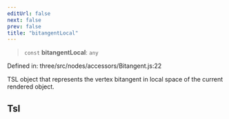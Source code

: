 ```yaml
---
editUrl: false
next: false
prev: false
title: "bitangentLocal"
---
```


> `const` **bitangentLocal**: `any`

Defined in: three/src/nodes/accessors/Bitangent.js:22

TSL object that represents the vertex bitangent in local space of the current rendered object.

## Tsl
